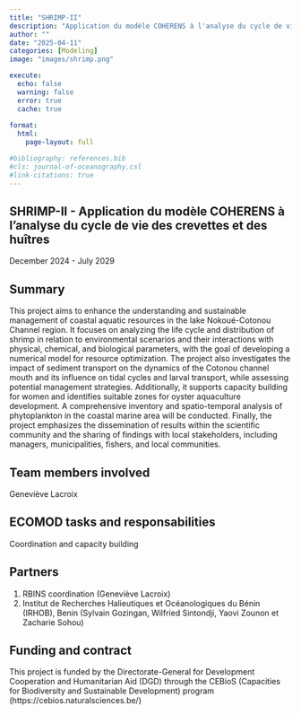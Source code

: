 ```yaml
---
title: "SHRIMP-II"
description: "Application du modèle COHERENS à l'analyse du cycle de vie des crevettes et des huîtres"
author: ""
date: "2025-04-11"
categories: [Modeling]
image: "images/shrimp.png"

execute:
  echo: false
  warning: false
  error: true
  cache: true
  
format: 
  html:
    page-layout: full

#bibliography: references.bib
#cls: journal-of-oceanography.csl
#link-citations: true
---
```


## SHRIMP-II -  Application du modèle COHERENS à l'analyse du cycle de vie des crevettes et des huîtres

December 2024 - July 2029

## Summary
This project aims to enhance the understanding and sustainable management of coastal aquatic resources in the lake Nokoué-Cotonou Channel region. It focuses on analyzing the life cycle and distribution of shrimp in relation to environmental scenarios and their interactions with physical, chemical, and biological parameters, with the goal of developing a numerical model for resource optimization. The project also investigates the impact of sediment transport on the dynamics of the Cotonou channel mouth and its influence on tidal cycles and larval transport, while assessing potential management strategies. Additionally, it supports capacity building for women and identifies suitable zones for oyster aquaculture development. A comprehensive inventory and spatio-temporal analysis of phytoplankton in the coastal marine area will be conducted. Finally, the project emphasizes the dissemination of results within the scientific community and the sharing of findings with local stakeholders, including managers, municipalities, fishers, and local communities.

## Team members involved

Geneviève Lacroix

## ECOMOD tasks and responsabilities

Coordination and capacity building


## Partners
 
1. RBINS coordination (Geneviève Lacroix)
2. Institut de Recherches Halieutiques et Océanologiques du Bénin (IRHOB), Benin (Sylvain Gozingan, Wilfried Sintondji, Yaovi Zounon et Zacharie Sohou)

## Funding and contract

This project is funded by the Directorate-General for Development Cooperation and Humanitarian Aid (DGD) through the CEBioS (Capacities for Biodiversity and Sustainable Development) program (https://cebios.naturalsciences.be/)

